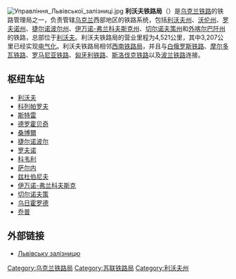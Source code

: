 {{Infobox Soviet and Russian Railways
| name = 利沃夫铁路局<br />{{lang|uk|Львівська залізниця}}
| image = Lviv Railways.png
| start = 1861年
| state =  {{flag|Austria-Hungary}}（1861年—1918年）<br />{{UKR}}（1918年—1919年）<br />{{POL}}（1919年—1939年）<br />{{USSR}}（1939年—1991年）<br />{{UKR}}（1991年—）
| location = [[利沃夫|利沃夫]]
| subordination = [[乌克兰铁路|乌克兰铁路]]
| telegraph code = 
| registry code = 
| awards = 
| length = 4,521公里
| website = http://www.railway.lviv.ua/
}}
[[File:Управління_Львівської_залізниці.jpg|thumb]]
'''利沃夫铁路局'''（{{lang-uk|Львівська залізниця|Lvivska zaliznitsya}}）是[[乌克兰铁路|乌克兰铁路]]的铁路管理局之一，负责管辖[[乌克兰|乌克兰]]西部地区的铁路系统，包括[[利沃夫州|利沃夫州]]、[[沃伦州|沃伦州]]、[[罗夫诺州|罗夫诺州]]、[[捷尔诺波尔州|捷尔诺波尔州]]、[[伊万诺-弗兰科夫斯克州|伊万诺-弗兰科夫斯克州]]、[[切尔诺夫策州|切尔诺夫策州]]和[[外喀尔巴阡州|外喀尔巴阡州]]的铁路，总部位于[[利沃夫|利沃夫]]。利沃夫铁路局的营业里程为4,521公里，其中3,207公里已经实现[[電氣化鐵路|电气化]]。利沃夫铁路局相邻[[西南铁路局|西南铁路局]]，并且与[[白俄罗斯铁路|白俄罗斯铁路]]、[[摩尔多瓦铁路|摩尔多瓦铁路]]、[[罗马尼亚铁路|罗马尼亚铁路]]、[[匈牙利国家铁路|匈牙利铁路]]、[[斯洛伐克铁路|斯洛伐克铁路]]以及[[波兰国家铁路|波兰铁路]]连接。

==枢纽车站==
*[[利沃夫|利沃夫]]
*[[科列帕罗夫|科列帕罗夫]]
*[[斯特雷|斯特雷]]
*[[德罗霍贝奇|德罗霍贝奇]]
*[[桑博爾|桑博爾]]
*[[捷尔诺波尔|捷尔诺波尔]]
*[[罗夫诺|罗夫诺]]
*[[科韦利|科韦利]]
*[[萨尔内|萨尔内]]
*[[兹杜伯尼夫|兹杜伯尼夫]]
*[[伊万诺-弗兰科夫斯克|伊万诺-弗兰科夫斯克]]
*[[切尔诺夫策|切尔诺夫策]]
*[[乌日霍罗德|乌日霍罗德]]
*[[乔普|乔普]]

==外部链接==
*{{uk}}[http://www.railway.lviv.ua/ Львівську залізницю]{{Wayback|url=http://www.railway.lviv.ua/ |date=20201215070510 }}

{{Ukrainian Railways}}

[[Category:乌克兰铁路局|Category:乌克兰铁路局]]
[[Category:苏联铁路局|Category:苏联铁路局]]
[[Category:利沃夫州|Category:利沃夫州]]